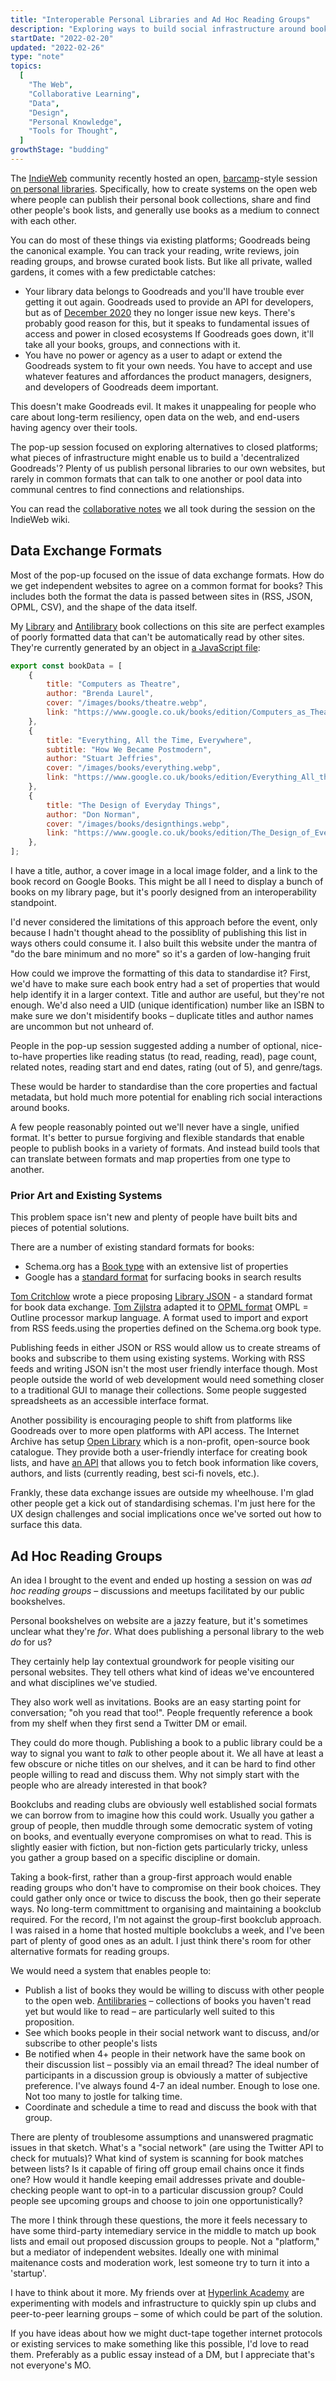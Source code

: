 ```yaml
---
title: "Interoperable Personal Libraries and Ad Hoc Reading Groups"
description: "Exploring ways to build social infrastructure around books and reading on the open web"
startDate: "2022-02-20"
updated: "2022-02-26"
type: "note"
topics:
  [
    "The Web",
    "Collaborative Learning",
    "Data",
    "Design",
    "Personal Knowledge",
    "Tools for Thought",
  ]
growthStage: "budding"
---
```



<IntroParagraph>The [IndieWeb](https://indieweb.org/) community recently hosted an open, [barcamp](https://en.wikipedia.org/wiki/BarCamp)-style session [on personal libraries](https://indieweb.org/2022/Pop-ups/Personal_Libraries). Specifically, how to create systems on the open web where people can publish their personal book collections, share and find other people's book lists, and generally use books as a medium to connect with each other.</IntroParagraph>

You can do most of these things via existing platforms; Goodreads being the canonical example. You can track your reading, write reviews, join reading groups, and browse curated book lists. But like all private, walled gardens, it comes with a few predictable catches:

- Your library data belongs to Goodreads and you'll have trouble ever getting it out again. <Footnote idName={1}>Goodreads used to provide an API for developers, but as of [December 2020](https://www.goodreads.com/api/documentation) they no longer issue new keys. There's probably good reason for this, but it speaks to fundamental issues of access and power in closed ecosystems</Footnote> If Goodreads goes down, it'll take all your books, groups, and connections with it.
- You have no power or agency as a user to adapt or extend the Goodreads system to fit your own needs. You have to accept and use whatever features and affordances the product managers, designers, and developers of Goodreads deem important.

This doesn't make Goodreads evil. It makes it unappealing for people who care about long-term resiliency, open data on the web, and end-users having agency over their tools.

The pop-up session focused on exploring alternatives to closed platforms; what pieces of infrastructure might enable us to build a 'decentralized Goodreads'? Plenty of us publish personal libraries to our own websites, but rarely in common formats that can talk to one another or pool data into communal centres to find connections and relationships.

<Disclaimer title="Session Notes">

You can read the [collaborative notes](https://indieweb.org/2022/Pop-ups/Personal_Libraries#Notes) we all took during the session on the IndieWeb wiki.

</Disclaimer>

## Data Exchange Formats

Most of the pop-up focused on the issue of data exchange formats. How do we get independent websites to agree on a common format for books? This includes both the format the data is passed between sites in (RSS, JSON, OPML, CSV), and the shape of the data itself.

My [Library](/library) and [Antilibrary](/antilibrary) book collections on this site are perfect examples of poorly formatted data that can't be automatically read by other sites. They're currently generated by an object in [a JavaScript file](https://github.com/MaggieAppleton/maggieappleton.com-V2/blob/main/posts/data/books.js):

```js
export const bookData = [
	{
		title: "Computers as Theatre",
		author: "Brenda Laurel",
		cover: "/images/books/theatre.webp",
		link: "https://www.google.co.uk/books/edition/Computers_as_Theatre/NedQAAAAMAAJ",
	},
	{
		title: "Everything, All the Time, Everywhere",
		subtitle: "How We Became Postmodern",
		author: "Stuart Jeffries",
		cover: "/images/books/everything.webp",
		link: "https://www.google.co.uk/books/edition/Everything_All_the_Time_Everywhere/pchGEAAAQBAJ",
	},
	{
		title: "The Design of Everyday Things",
		author: "Don Norman",
		cover: "/images/books/designthings.webp",
		link: "https://www.google.co.uk/books/edition/The_Design_of_Everyday_Things/heCtnQEACAAJ",
	},
];
```

I have a title, author, a cover image in a local image folder, and a link to the book record on Google Books. This might be all I need to display a bunch of books on my library page, but it's poorly designed from an interoperability standpoint.

I'd never considered the limitations of this approach before the event, only because I hadn't thought ahead to the possiblity of publishing this list in ways others could consume it. <Footnote idName={2}>I also built this website under the mantra of "do the bare minimum and no more" so it's a garden of low-hanging fruit</Footnote>

How could we improve the formatting of this data to standardise it? First, we'd have to make sure each book entry had a set of properties that would help identify it in a larger context. Title and author are useful, but they're not enough. We'd also need a UID (unique identification) number like an ISBN to make sure we don't misidentify books – duplicate titles and author names are uncommon but not unheard of.

People in the pop-up session suggested adding a number of optional, nice-to-have properties like reading status (to read, reading, read), page count, related notes, reading start and end dates, rating (out of 5), and genre/tags.

These would be harder to standardise than the core properties and factual metadata, but hold much more potential for enabling rich social interactions around books.

A few people reasonably pointed out we'll never have a single, unified format. It's better to pursue forgiving and flexible standards that enable people to publish books in a variety of formats. And instead build tools that can translate between formats and map properties from one type to another.

### Prior Art and Existing Systems

This problem space isn't new and plenty of people have built bits and pieces of potential solutions.

There are a number of existing standard formats for books:

- Schema.org has a [Book type](https://schema.org/Book) with an extensive list of properties
- Google has a [standard format](https://developers.google.com/search/docs/advanced/structured-data/book) for surfacing books in search results

[Tom Critchlow](https://tomcritchlow.com/) wrote a piece proposing [Library JSON](https://tomcritchlow.com/2020/04/15/library-json/) - a standard format for book data exchange. [Tom Zijlstra](https://www.zylstra.org/) adapted it to [OPML format](https://www.zylstra.org/blog/booklist-opml-data-structure/) <Footnote idName={3}>OMPL = Outline processor markup language. A format used to import and export from RSS feeds.</Footnote>using the properties defined on the Schema.org book type.

Publishing feeds in either JSON or RSS would allow us to create streams of books and subscribe to them using existing systems. Working with RSS feeds and writing JSON isn't the most user friendly interface though. Most people outside the world of web development would need something closer to a traditional GUI to manage their collections. Some people suggested spreadsheets as an accessible interface format.

Another possibility is encouraging people to shift from platforms like Goodreads over to more open platforms with API access. The Internet Archive has setup [Open Library](https://openlibrary.org) which is a non-profit, open-source book catalogue. They provide both a user-friendly interface for creating book lists, and have [an API](https://openlibrary.org/developers/api) that allows you to fetch book information like covers, authors, and lists (currently reading, best sci-fi novels, etc.).

Frankly, these data exchange issues are outside my wheelhouse. I'm glad other people get a kick out of standardising schemas. I'm just here for the UX design challenges and social implications once we've sorted out how to surface this data.

## Ad Hoc Reading Groups

An idea I brought to the event and ended up hosting a session on was _ad hoc reading groups_ – discussions and meetups facilitated by our public bookshelves.

Personal bookshelves on website are a jazzy feature, but it's sometimes unclear what they're _for_. What does publishing a personal library to the web _do_ for us?

They certainly help lay contextual groundwork for people visiting our personal websites. They tell others what kind of ideas we've encountered and what disciplines we've studied.

They also work well as invitations. Books are an easy starting point for conversation; "oh you read that too!". People frequently reference a book from my shelf when they first send a Twitter DM or email.

They could do more though. Publishing a book to a public library could be a way to signal you want to _talk_ to other people about it. We all have at least a few obscure or niche titles on our shelves, and it can be hard to find other people willing to read and discuss them. Why not simply start with the people who are already interested in that book?

Bookclubs and reading clubs are obviously well established social formats we can borrow from to imagine how this could work. Usually you gather a group of people, then muddle through some democratic system of voting on books, and eventually everyone compromises on what to read. This is slightly easier with fiction, but non-fiction gets particularly tricky, unless you gather a group based on a specific discipline or domain.

Taking a book-first, rather than a group-first approach would enable reading groups who don't have to compromise on their book choices. They could gather only once or twice to discuss the book, then go their seperate ways. No long-term committment to organising and maintaining a bookclub required. <Footnote idName={4}>For the record, I'm not against the group-first bookclub approach. I was raised in a home that hosted multiple bookclubs a week, and I've been part of plenty of good ones as an adult. I just think there's room for other alternative formats for reading groups.</Footnote>

We would need a system that enables people to:

- Publish a list of books they would be willing to discuss with other people to the open web. [Antilibraries](https://www.antilibrari.es/) – collections of books you haven't read yet but would like to read – are particularly well suited to this proposition.
- See which books people in their social network want to discuss, and/or subscribe to other people's lists
- Be notified when 4+ people in their network have the same book on their discussion list – possibly via an email thread? <Footnote idName={5}>The ideal number of participants in a discussion group is obviously a matter of subjective preference. I've always found 4-7 an ideal number. Enough to lose one. Not too many to jostle for talking time.</Footnote>
- Coordinate and schedule a time to read and discuss the book with that group.

There are plenty of troublesome assumptions and unanswered pragmatic issues in that sketch. What's a "social network" (are using the Twitter API to check for mutuals)? What kind of system is scanning for book matches between lists? Is it capable of firing off group email chains once it finds one? How would it handle keeping email addresses private and double-checking people want to opt-in to a particular discussion group? Could people see upcoming groups and choose to join one opportunistically?

The more I think through these questions, the more it feels necessary to have some third-party intemediary service in the middle to match up book lists and email out proposed discussion groups to people. Not a "platform," but a mediator of independent websites. Ideally one with minimal maitenance costs and moderation work, lest someone try to turn it into a 'startup'.

I have to think about it more. My friends over at [Hyperlink Academy](https://hyperlink.academy/) are experimenting with models and infrastructure to quickly spin up clubs and peer-to-peer learning groups – some of which could be part of the solution.

If you have ideas about how we might duct-tape together internet protocols or existing services to make something like this possible, I'd love to read them. Preferably as a public essay instead of a DM, but I appreciate that's not everyone's MO.
